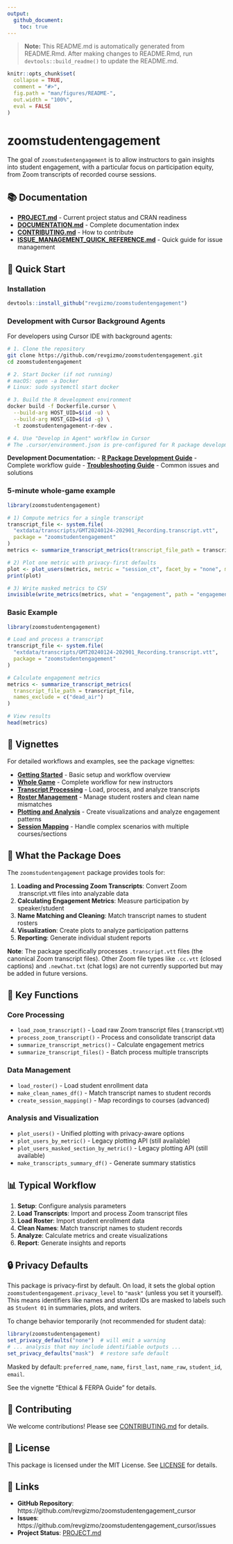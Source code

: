 ```yaml
---
output:
  github_document:
    toc: true
---
```


<!-- README.md is generated from README.Rmd. Please edit that file -->

> **Note:** This README.md is automatically generated from README.Rmd. After making changes to README.Rmd, run `devtools::build_readme()` to update the README.md.

```r
knitr::opts_chunk$set(
  collapse = TRUE,
  comment = "#>",
  fig.path = "man/figures/README-",
  out.width = "100%",
  eval = FALSE
)
```

# zoomstudentengagement

<!-- badges: start -->
<!-- badges: end -->

The goal of `zoomstudentengagement` is to allow instructors to gain insights into student engagement, with a particular focus on participation equity, from Zoom transcripts of recorded course sessions.

## 📚 Documentation

- **[PROJECT.md](PROJECT.md)** - Current project status and CRAN readiness
- **[DOCUMENTATION.md](DOCUMENTATION.md)** - Complete documentation index
- **[CONTRIBUTING.md](CONTRIBUTING.md)** - How to contribute
- **[ISSUE_MANAGEMENT_QUICK_REFERENCE.md](ISSUE_MANAGEMENT_QUICK_REFERENCE.md)** - Quick guide for issue management

## 🚀 Quick Start

### Installation

```r
devtools::install_github("revgizmo/zoomstudentengagement")
```

### Development with Cursor Background Agents

For developers using Cursor IDE with background agents:

```bash
# 1. Clone the repository
git clone https://github.com/revgizmo/zoomstudentengagement.git
cd zoomstudentengagement

# 2. Start Docker (if not running)
# macOS: open -a Docker
# Linux: sudo systemctl start docker

# 3. Build the R development environment
docker build -f Dockerfile.cursor \
  --build-arg HOST_UID=$(id -u) \
  --build-arg HOST_GID=$(id -g) \
  -t zoomstudentengagement-r-dev .

# 4. Use "Develop in Agent" workflow in Cursor
# The .cursor/environment.json is pre-configured for R package development
```

**Development Documentation:**
- **[R Package Development Guide](docs/development/CURSOR_BACKGROUND_AGENT_R_DEVELOPMENT.md)** - Complete workflow guide
- **[Troubleshooting Guide](docs/development/CURSOR_BACKGROUND_AGENT_TROUBLESHOOTING.md)** - Common issues and solutions

### 5-minute whole-game example

```r
library(zoomstudentengagement)

# 1) Compute metrics for a single transcript
transcript_file <- system.file(
  "extdata/transcripts/GMT20240124-202901_Recording.transcript.vtt",
  package = "zoomstudentengagement"
)
metrics <- summarize_transcript_metrics(transcript_file_path = transcript_file)

# 2) Plot one metric with privacy-first defaults
plot <- plot_users(metrics, metric = "session_ct", facet_by = "none", mask_by = "name")
print(plot)

# 3) Write masked metrics to CSV
invisible(write_metrics(metrics, what = "engagement", path = "engagement_metrics.csv"))
```

### Basic Example

```r
library(zoomstudentengagement)

# Load and process a transcript
transcript_file <- system.file(
  "extdata/transcripts/GMT20240124-202901_Recording.transcript.vtt",
  package = "zoomstudentengagement"
)

# Calculate engagement metrics
metrics <- summarize_transcript_metrics(
  transcript_file_path = transcript_file,
  names_exclude = c("dead_air")
)

# View results
head(metrics)
```

## 📖 Vignettes

For detailed workflows and examples, see the package vignettes:

- **[Getting Started](https://revgizmo.github.io/zoomstudentengagement/getting-started.html)** - Basic setup and workflow overview
- **[Whole Game](https://revgizmo.github.io/zoomstudentengagement/whole-game.html)** - Complete workflow for new instructors
- **[Transcript Processing](https://revgizmo.github.io/zoomstudentengagement/transcript-processing.html)** - Load, process, and analyze transcripts
- **[Roster Management](https://revgizmo.github.io/zoomstudentengagement/roster-cleaning.html)** - Manage student rosters and clean name mismatches
- **[Plotting and Analysis](https://revgizmo.github.io/zoomstudentengagement/plotting.html)** - Create visualizations and analyze engagement patterns
- **[Session Mapping](https://revgizmo.github.io/zoomstudentengagement/session-mapping.html)** - Handle complex scenarios with multiple courses/sections

## 🎯 What the Package Does

The `zoomstudentengagement` package provides tools for:

1. **Loading and Processing Zoom Transcripts**: Convert Zoom .transcript.vtt files into analyzable data
2. **Calculating Engagement Metrics**: Measure participation by speaker/student
3. **Name Matching and Cleaning**: Match transcript names to student rosters
4. **Visualization**: Create plots to analyze participation patterns
5. **Reporting**: Generate individual student reports

**Note**: The package specifically processes `.transcript.vtt` files (the canonical Zoom transcript files). Other Zoom file types like `.cc.vtt` (closed captions) and `.newChat.txt` (chat logs) are not currently supported but may be added in future versions.

## 🔧 Key Functions

### Core Processing
- `load_zoom_transcript()` - Load raw Zoom transcript files (.transcript.vtt)
- `process_zoom_transcript()` - Process and consolidate transcript data
- `summarize_transcript_metrics()` - Calculate engagement metrics
- `summarize_transcript_files()` - Batch process multiple transcripts

### Data Management
- `load_roster()` - Load student enrollment data
- `make_clean_names_df()` - Match transcript names to student records
- `create_session_mapping()` - Map recordings to courses (advanced)

### Analysis and Visualization
- `plot_users()` - Unified plotting with privacy-aware options
- `plot_users_by_metric()` - Legacy plotting API (still available)
- `plot_users_masked_section_by_metric()` - Legacy plotting API (still available)
- `make_transcripts_summary_df()` - Generate summary statistics

## 📊 Typical Workflow

1. **Setup**: Configure analysis parameters
2. **Load Transcripts**: Import and process Zoom transcript files
3. **Load Roster**: Import student enrollment data
4. **Clean Names**: Match transcript names to student records
5. **Analyze**: Calculate metrics and create visualizations
6. **Report**: Generate insights and reports

## 🔒 Privacy Defaults

This package is privacy-first by default. On load, it sets the global option
`zoomstudentengagement.privacy_level` to `"mask"` (unless you set it yourself).
This means identifiers like names and student IDs are masked to labels such as
`Student 01` in summaries, plots, and writers.

To change behavior temporarily (not recommended for student data):

```r
library(zoomstudentengagement)
set_privacy_defaults("none")  # will emit a warning
# ... analysis that may include identifiable outputs ...
set_privacy_defaults("mask")  # restore safe default
```

Masked by default: `preferred_name`, `name`, `first_last`, `name_raw`, `student_id`, `email`.

See the vignette "Ethical & FERPA Guide" for details.

## 🤝 Contributing

We welcome contributions! Please see [CONTRIBUTING.md](CONTRIBUTING.md) for details.

## 📄 License

This package is licensed under the MIT License. See [LICENSE](LICENSE) for details.

## 🔗 Links

- **GitHub Repository**: https://github.com/revgizmo/zoomstudentengagement_cursor
- **Issues**: https://github.com/revgizmo/zoomstudentengagement_cursor/issues
- **Project Status**: [PROJECT.md](PROJECT.md)







